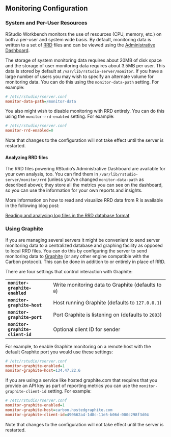 ## Monitoring Configuration

### System and Per-User Resources

RStudio Workbench monitors the use of resources (CPU, memory, etc.) on both a per-user and system wide basis. By default, monitoring data is written to a set of [RRD](http://oss.oetiker.ch/rrdtool/) files and can be viewed using the [Administrative Dashboard](../server_management/administrative_dashboard.qmd). 

The storage of system monitoring data requires about 20MB of disk space and the storage of user monitoring data requires about 3.5MB per user. This data is stored by default at `/var/lib/rstudio-server/monitor`. If you have a large number of users you may wish to specify an alternate volume for monitoring data. You can do this using the `monitor-data-path` setting. For example:

```ini
# /etc/rstudio/rserver.conf
monitor-data-path=/monitor-data
```

You also might wish to disable monitoring with RRD entirely. You can do this using the `monitor-rrd-enabled` setting. For example:

```ini
# /etc/rstudio/rserver.conf
monitor-rrd-enabled=0
```

Note that changes to the configuration will not take effect until the server is restarted.

#### Analyzing RRD files

The RRD files powering RStudio's Administrative Dashboard are available for your own analysis, too. You can find them in `/var/lib/rstudio-server/monitor/rrd` (unless you've changed `monitor-data-path` as described above); they store all the metrics you can see on the dashboard, so you can use the information for your own reports and insights.

More information on how to read and visualize RRD data from R is available in the following blog post:

[Reading and analysing log files in the RRD database format](https://rviews.rstudio.com/2018/06/20/reading-rrd-files/)

### Using Graphite

If you are managing several servers it might be convenient to send server monitoring data to a centralized database and graphing facility as opposed to local RRD files. You can do this by configuring the server to send monitoring data to [Graphite](http://graphite.wikidot.com/) (or any other engine compatible with the Carbon protocol). This can be done in addition to or entirely in place of RRD.

There are four settings that control interaction with Graphite:

|                    |                                                            |
|--------------------|--------------------------------------------------|
| **`monitor-graphite-enabled`**    | Write monitoring data to Graphite (defaults to `0`) |
| **`monitor-graphite-host`**       | Host running Graphite (defaults to `127.0.0.1`) |
| **`monitor-graphite-port`**       | Port Graphite is listening on (defaults to `2003`) |
| **`monitor-graphite-client-id`**  | Optional client ID for sender |

For example, to enable Graphite monitoring on a remote host with the default Graphite port you would use these settings:

```ini
# /etc/rstudio/rserver.conf
monitor-graphite-enabled=1
monitor-graphite-host=134.47.22.6
```

If you are using a service like hosted graphite.com that requires that you provide an API key as part of reporting metrics you can use the `monitor-graphite-client-id` setting. For example:

```ini
# /etc/rstudio/rserver.conf
monitor-graphite-enabled=1
monitor-graphite-host=carbon.hostedgraphite.com
monitor-graphite-client-id=490662a4-1d8c-11e5-b06d-000c298f3d04
```

Note that changes to the configuration will not take effect until the server is restarted. 

